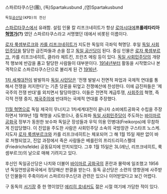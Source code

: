 스파르타쿠스단(團), (독)Spartakusbund ,(영)Spartakusbund


 독일[[공산당]](KPD)의 전신


[[스파르타쿠스]]에서 유래함. 설립 인물  칼 리프크네히트가 항상 [[로마]]시대에'''프롤레타리아 [[혁명]]가(?)''' 였던 스파르타쿠스라고 서명했던 데에서 비롯된 이름이다.


[[로자 룩셈부르크]]와 [[카를 리프크네히트]]가 지도한 독일의 극좌익 혁명당. 후일 [[독일 사회민주당]]을 탈당한 급진파들과 손을 잡고 [[독일 공산당]]이 된다. 중심 인물은 [[로자 룩셈부르크]], 카를 리프크네히트, 클라라 체트킨, 프란츠 메링 등이 있다. [[독일 사회민주당]]의 개량적 행보에 반감을 품고 탈당한 사람들이 대부분이다. [[1914년]]부터 활동을 시작했으나 본격적으로 스파르타쿠스단으로 불리게 된 건 [[1916년]].

[[1차 세계대전]]이 발발하자 [[독일 사민당]]은 '전쟁 발발시 전면적 파업과 국제적 연대를 통해서 전쟁을 저지한다'는 기존 당론을 뒤엎고 전쟁예산에 찬성한다. 이에 급진파들은 '제국주의 전쟁 반대'를 외치면서 탈당하였다. 이들은 전면적 계급투쟁, [[사회주의]] 혁명, 즉각적 전쟁 중지, [[제국주의]]에 반대하는 국제적 연대를 주장했다.

[[11월 혁명]]으로 독일 제국이 무너지고 1차세계대전이 끝나자 소비에트공화국 수립을 주장하면서 1919년 1월 혁명을 시도했으나, 중도좌파 [[독일 사회민주당]]이 주도하는 [[바이마르 공화국]] 정부가 동원한 보수파 독일군 장성들과 우익 의용 민병대(Freikorps)에 무참하게 진압당했다. 이 진압을 주도한 사람은 사회민주당 소속의 국방장관 구스타프 노스케. 지도자 [[로자 룩셈부르크]]와 카를 리프크네히트는 체포되어 그 해 1월 15일 재판 없이 바로 처형되었고, 진압 과정에서 죽은 사람들은 베를린의 프리드리히스펠데(Friedrichsfelde) 공동묘지에 안치되었다. 그후 1월 15일은 3L(레닌, 리프크네히트, 룩셈부르크)의 날으로 매해 기려지고 있다.

후신인 독일공산당은 나치와 더불어 [[바이마르 공화국]]의 혼란과 몰락에 일조했고 1956년 독일연방공화국에서 정당해산 판결을 받는다. 동독 공산당은 소련의 영향권에 사주받던 인물들이 주축이라서 스파르타쿠스단과 관련은 있으나 이어받았다고 보긴 어렵다.

구 동독의 [[서기장]] 중 한 명이었던 [[에리히 호네커]]도 젊은 시절 여기에 가담한 적이 있다.

